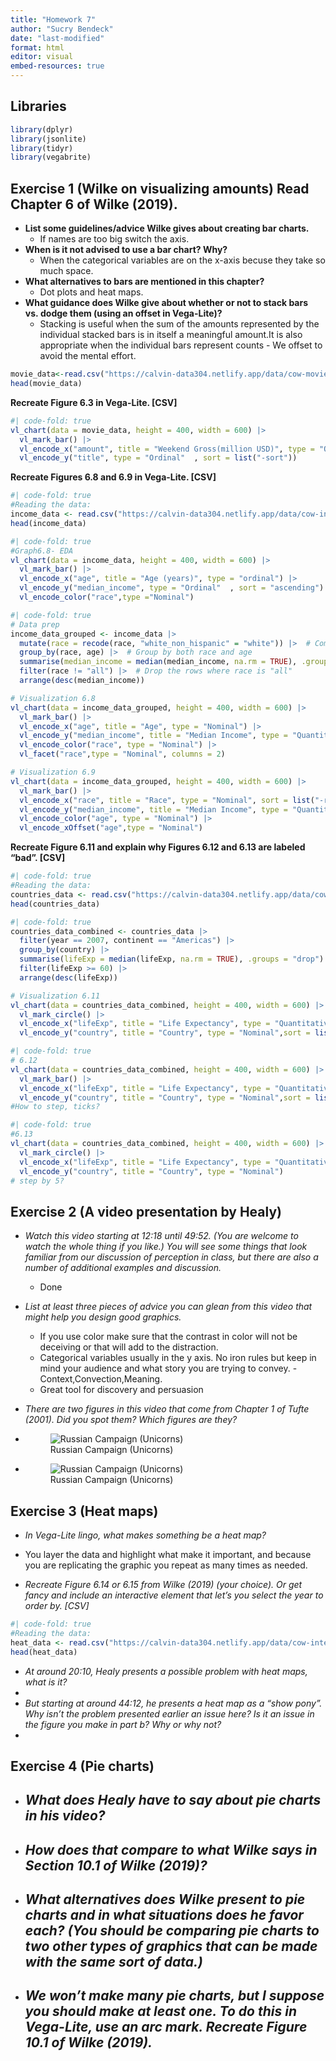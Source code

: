 ```yaml
---
title: "Homework 7"
author: "Sucry Bendeck"
date: "last-modified"
format: html
editor: visual
embed-resources: true
---
```

## Libraries
```r
library(dplyr)
library(jsonlite)
library(tidyr)
library(vegabrite)
```
## **Exercise 1 (Wilke on visualizing amounts) Read Chapter 6 of Wilke (2019).**
- **List some guidelines/advice Wilke gives about creating bar charts.** 
  - If names are too big switch the axis. 

- **When is it not advised to use a bar chart? Why?** 
  - When the categorical variables are on the x-axis becuse they take so much space. 
- **What alternatives to bars are mentioned in this chapter?**
  - Dot plots and heat maps.

- **What guidance does Wilke give about whether or not to stack bars vs. dodge them (using an offset in Vega-Lite)?** 
  - Stacking is useful when the sum of the amounts represented by the individual stacked bars is in itself a meaningful amount.It is also appropriate when the individual bars represent counts - We offset to avoid the mental effort. 
  


```r
movie_data<-read.csv("https://calvin-data304.netlify.app/data/cow-movies.csv")
head(movie_data)
```

**Recreate Figure 6.3 in Vega-Lite. \[CSV\]**

```r
#| code-fold: true
vl_chart(data = movie_data, height = 400, width = 600) |>
  vl_mark_bar() |>
  vl_encode_x("amount", title = "Weekend Gross(million USD)", type = "Quantitative") |>
  vl_encode_y("title", type = "Ordinal"  , sort = list("-sort"))

```

**Recreate Figures 6.8 and 6.9 in Vega-Lite. \[CSV\]**

```r
#| code-fold: true
#Reading the data:
income_data <- read.csv("https://calvin-data304.netlify.app/data/cow-income.csv")
head(income_data)
```

```r
#| code-fold: true
#Graph6.8- EDA
vl_chart(data = income_data, height = 400, width = 600) |>
  vl_mark_bar() |>
  vl_encode_x("age", title = "Age (years)", type = "ordinal") |>
  vl_encode_y("median_income", type = "Ordinal"  , sort = "ascending")|>
  vl_encode_color("race",type ="Nominal")
```

```r
#| code-fold: true
# Data prep
income_data_grouped <- income_data |>
  mutate(race = recode(race, "white_non_hispanic" = "white")) |>  # Combining
  group_by(race, age) |>  # Group by both race and age
  summarise(median_income = median(median_income, na.rm = TRUE), .groups = "drop") |>
  filter(race != "all") |>  # Drop the rows where race is "all"
  arrange(desc(median_income))

# Visualization 6.8
vl_chart(data = income_data_grouped, height = 400, width = 600) |>
  vl_mark_bar() |>
  vl_encode_x("age", title = "Age", type = "Nominal") |>  
  vl_encode_y("median_income", title = "Median Income", type = "Quantitative", sort = list("ascending")) |>
  vl_encode_color("race", type = "Nominal") |>
  vl_facet("race",type = "Nominal", columns = 2)

# Visualization 6.9
vl_chart(data = income_data_grouped, height = 400, width = 600) |>
  vl_mark_bar() |>
  vl_encode_x("race", title = "Race", type = "Nominal", sort = list("-race")) |>  
  vl_encode_y("median_income", title = "Median Income", type = "Quantitative", sort = list("ascending")) |>
  vl_encode_color("age", type = "Nominal") |>
  vl_encode_xOffset("age",type = "Nominal")
```

**Recreate Figure 6.11 and explain why Figures 6.12 and 6.13 are labeled “bad”. \[CSV\]**

```r
#| code-fold: true
#Reading the data:
countries_data <- read.csv("https://calvin-data304.netlify.app/data/cow-gapminder.csv")
head(countries_data)
```

```r
#| code-fold: true
countries_data_combined <- countries_data |>  
  filter(year == 2007, continent == "Americas") |>  
  group_by(country) |>  
  summarise(lifeExp = median(lifeExp, na.rm = TRUE), .groups = "drop") |> 
  filter(lifeExp >= 60) |>
  arrange(desc(lifeExp))  

# Visualization 6.11
vl_chart(data = countries_data_combined, height = 400, width = 600) |>
  vl_mark_circle() |>
  vl_encode_x("lifeExp", title = "Life Expectancy", type = "Quantitative", scale = list(domain = list(60, 85)) )|>  
  vl_encode_y("country", title = "Country", type = "Nominal",sort = list("-lifeExp"))

```

```r
#| code-fold: true
# 6.12
vl_chart(data = countries_data_combined, height = 400, width = 600) |>
  vl_mark_bar() |>
  vl_encode_x("lifeExp", title = "Life Expectancy", type = "Quantitative", scale = list(domain = list(0, 85)) )|>  
  vl_encode_y("country", title = "Country", type = "Nominal",sort = list("-lifeExp"))
#How to step, ticks?
```

```r
#| code-fold: true
#6.13
vl_chart(data = countries_data_combined, height = 400, width = 600) |>
  vl_mark_circle() |>
  vl_encode_x("lifeExp", title = "Life Expectancy", type = "Quantitative", scale = list(domain = list(60, 85)) )|>  
  vl_encode_y("country", title = "Country", type = "Nominal")
# step by 5?
```

## **Exercise 2 (A video presentation by Healy)** 
- *Watch this video starting at 12:18 until 49:52. (You are welcome to watch the whole thing if you like.) You will see some things that look familiar from our discussion of perception in class, but there are also a number of additional examples and discussion.* 
  - Done
-   *List at least three pieces of advice you can glean from this video that might help you design good graphics.*

    -   If you use color make sure that the contrast in color will not be deceiving or that will add to the distraction.
    -   Categorical variables usually in the y axis. No iron rules but keep in mind your audience and what story you are trying to convey. - Context,Convection,Meaning.
    -   Great tool for discovery and persuasion

-   *There are two figures in this video that come from Chapter 1 of Tufte (2001). Did you spot them? Which figures are they?*

-   ![Russian Campaign (Unicorns)](russiancampaign.png)

-   ![Russian Campaign (Unicorns)](russiancampaign.png)

## **Exercise 3 (Heat maps)**

-   *In Vega-Lite lingo, what makes something be a heat map?*

-   You layer the data and highlight what make it important, and because you are replicating the graphic you repeat as many times as needed.

-   *Recreate Figure 6.14 or 6.15 from Wilke (2019) (your choice). Or get fancy and include an interactive element that let’s you select the year to order by. \[CSV\]*

```r
#| code-fold: true
#Reading the data:
heat_data <- read.csv("https://calvin-data304.netlify.app/data/cow-internet2.csv")
head(heat_data)
```

-   *At around 20:10, Healy presents a possible problem with heat maps, what is it?*
  -   
-   *But starting at around 44:12, he presents a heat map as a “show pony”. Why isn’t the problem presented earlier an issue here? Is it an issue in the figure you make in part b? Why or why not?*
  -   

## **Exercise 4 (Pie charts)**

-   

    ## *What does Healy have to say about pie charts in his video?*

-   

    ## *How does that compare to what Wilke says in Section 10.1 of Wilke (2019)?*

-   

    ## *What alternatives does Wilke present to pie charts and in what situations does he favor each? (You should be comparing pie charts to two other types of graphics that can be made with the same sort of data.)*

-   

    ## *We won’t make many pie charts, but I suppose you should make at least one. To do this in Vega-Lite, use an arc mark. Recreate Figure 10.1 of Wilke (2019).*
